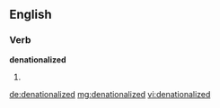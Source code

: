 ==English==

===Verb===
'''denationalized'''

# {{past of|[[denationalize]]}}

[[de:denationalized]]
[[mg:denationalized]]
[[vi:denationalized]]